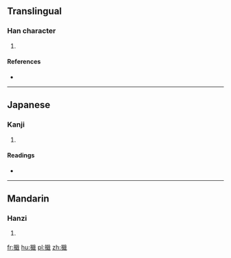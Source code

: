 ==Translingual==

===Han character===
{{Han char|rn=64|rad=手|as=13|sn=16|four=|canj=手口十戈 (QRJI)|ids=⿰[[扌]][[戢]]}}

# {{defn|Han|sort=手13}}

====References====
* {{Han ref|kx=0458.240|dkj=12815|dj=0807.120|hdz=31968.040|uh=64D1|ud=25809}}

----

==Japanese==

===Kanji===
{{ja-kanji|grade=|rs=手13}}

# {{defn|lang=ja|sort=手13}}

====Readings====
* {{ja-readings|on=[[しょう]] (shō), [[せつ]] (setsu)|kun=[[つうぐ]] (tsuugu)}}

----

==Mandarin==

===Hanzi===
{{cmn-hanzi|pin=[[chā]] ([[cha1]]), [[jiē]] ([[jie1]]), [[shà]] ([[sha4]]), [[xié]] ([[xie2]])|wg=ch'a<sup>1</sup>, chieh<sup>1</sup>, sha<sup>4</sup>, hsieh<sup>2</sup>}}

# {{defn|lang=cmn|sort=手13}}

[[fr:擑]]
[[hu:擑]]
[[pl:擑]]
[[zh:擑]]